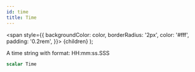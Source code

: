 ```yaml
---
id: time
title: Time
---
```


<span
style={{
      backgroundColor: color,
      borderRadius: '2px',
      color: '#fff',
      padding: '0.2rem',
    }}>
{children}
</span>
);

A time string with format: HH:mm:ss.SSS

```graphql
scalar Time
```
